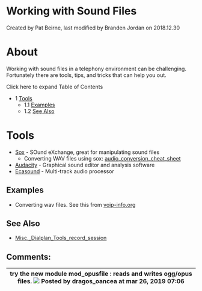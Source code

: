 
# Working with Sound Files 

 Created by  Pat Beirne, last modified by  Branden Jordan on 2018.12.30

# About

Working with sound files in a telephony environment can be challenging. Fortunately there are tools, tips, and tricks that can help you out.

Click here to expand Table of Contents

* 1 [Tools](#-freeswitch--working-with-sound-files-)  
   * 1.1 [Examples](#examples)  
   * 1.2 [See Also](#-freeswitch--working-with-sound-files-)

# Tools

* [Sox](http://sox.sourceforge.net/) \- SOund eXchange, great for manipulating sound files  
   * Converting WAV files using sox: [audio\_conversion\_cheat\_sheet](https://www.stefaanlippens.net/audio%5Fconversion%5Fcheat%5Fsheet/)
* [Audacity](http://audacity.sourceforge.net/) \- Graphical sound editor and analysis software
* [Ecasound](http://ecasound.seul.org/ecasound/)  \- Multi-track audio processor

## **Examples**

* Converting wav files. See this from [voip-info.org](http://voip-info.org)

## **See Also**

* [Misc.\_Dialplan\_Tools\_record\_session](../Modules/mod-dptools/6587110.mdx#about)

## Comments:

| try the new module mod\_opusfile : reads and writes ogg/opus files. ![](/images/icons/contenttypes/comment_16.png) Posted by dragos\_oancea at mar 26, 2019 07:06 |
| ---------------------------------------------------------------------------------------------------------------------------------------------------------------- |


